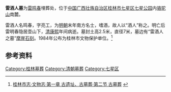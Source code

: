 {{coord|25|16|21|N|110|18|28|E|display=title|scale:10000}}
{{文物保护单位
| 级别 = 市县级
| 省名 = 广西壮族自治区
| 市/县名 = 桂林市
| 图片 = [[File:Guilin_Lei_Jiuren_Mu_2012.09.28_16-28-42.jpg|180px]]
| 名称 = 雷酒人墓
| 编号 = 
| 分类 = 古墓葬
| 时代 = [[清朝|清]]
| 所在 = [[桂林市|桂林市]][[七星区|七星区]]
| 登录 = 1984年10月8日
}}
'''雷酒人墓'''为[[雷鸣春|雷鸣春]]埋葬处，位于[[中国|中国]][[广西壮族自治区|广西壮族自治区]][[桂林市|桂林市]][[七星区|七星区]][[七星公园|七星公园]]内[[骆驼山|骆驼山]]南麓。

雷酒人名鸣春，字亮工，为[[明朝|明朝]]末年南方名士，嗜酒，故人以“酒人”称之。明亡后雷明春隐居壶山下，[[清朝|清]][[康熙|康熙]]年间病逝。墓封土高2.5米，直径7米，墓边有“雷酒人之墓”[[摩崖石刻|摩崖石刻]]。1984年公布为桂林市文物保护单位。<ref>[http://www.gxdqw.com/bin/mse.exe?seachword=&K=b&A=10&rec=210&run=13 桂林市志·文物志·第一章 古遗址、古墓葬·第二节 古墓葬] {{webarchive|url=https://web.archive.org/web/20170312073444/http://www.gxdqw.com/bin/mse.exe?seachword=&K=b&A=10&rec=210&run=13 |date=2017-03-12 }}</ref>

{{Gallery
|title=
|footer=
|width=600
|height=
|lines=0
|File:Guilin Lei Jiuren Mu 2012.09.28 16-28-55.jpg|
}}

==参考资料==
{{commonscat|Tomb of Lei Jiuren}}
{{reflist}}

[[Category:桂林墓葬|Category:桂林墓葬]]
[[Category:清朝墓葬|Category:清朝墓葬]]
[[Category:七星区|Category:七星区]]